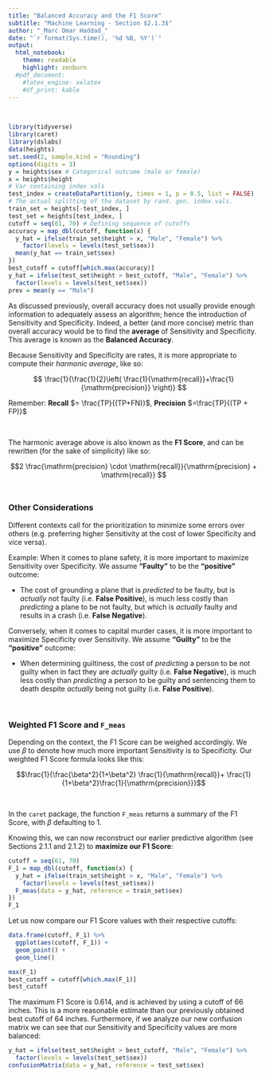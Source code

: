 ```yaml
---
title: "Balanced Accuracy and the F1 Score"
subtitle: "Machine Learning - Section $2.1.3$"
author: "_Marc Omar Haddad_"
date: "`r format(Sys.time(), '%d %B, %Y')`"
output:
  html_notebook:
    theme: readable
    highlight: zenburn
  #pdf_document:
    #latex_engine: xelatex
    #df_print: kable
---
```

\

```r
library(tidyverse)
library(caret)
library(dslabs)
data(heights)
set.seed(2, sample.kind = "Rounding")
options(digits = 3)
y = heights$sex # Categorical outcome (male or female)
x = heights$height
# Var containing index vals
test_index = createDataPartition(y, times = 1, p = 0.5, list = FALSE)
# The actual splitting of the dataset by rand. gen. index vals.
train_set = heights[-test_index, ]
test_set = heights[test_index, ]
cutoff = seq(61, 70) # Defining sequence of cutoffs
accuracy = map_dbl(cutoff, function(x) {
  y_hat = ifelse(train_set$height > x, "Male", "Female") %>% 
    factor(levels = levels(test_set$sex))
  mean(y_hat == train_set$sex)
})
best_cutoff = cutoff[which.max(accuracy)]
y_hat = ifelse(test_set$height > best_cutoff, "Male", "Female") %>%
  factor(levels = levels(test_set$sex))
prev = mean(y == "Male")
```


As discussed previously, overall accuracy does not usually provide enough information to adequately assess an algorithm; hence the introduction of Sensitivity and Specificity. Indeed, a better (and more concise) metric than overall accuracy would be to find the **average** of Sensitivity and Specificity. This average is known as the **Balanced Accuracy**.  

Because Sensitivity and Specificity are rates, it is more appropriate to compute their *harmonic average*, like so:

$$ \frac{1}{\frac{1}{2}\left( \frac{1}{\mathrm{recall}}+\frac{1}{\mathrm{precision}} \right)}
$$

Remember: **Recall** $= \frac{TP}{(TP+FN)}$, **Precision** $=\frac{TP}{(TP + FP)}$  

\

The harmonic average above is also known as the **F1 Score**, and can be rewritten (for the sake of simplicity) like so:

$$2 \frac{\mathrm{precision} \cdot \mathrm{recall}}{\mathrm{precision} + \mathrm{recall}}
$$
\

### Other Considerations
Different contexts call for the prioritization to minimize some errors over others (e.g. preferring higher Sensitivity at the cost of lower Specificity and vice versa).  


Example: When it comes to plane safety, it is more important to maximize Sensitivity over Specificity. We assume **"Faulty"** to be the **"positive"** outcome:  


- The cost of grounding a plane that is *predicted* to be faulty, but is *actually* not faulty (i.e. **False Positive**), is much less costly than *predicting* a plane to be not faulty, but which is *actually* faulty and results in a crash (i.e. **False Negative**).  


Conversely, when it comes to capital murder cases, it is more important to maximize Specificity over Sensitivity. We assume **"Guilty"** to be the **"positive"** outcome:  


- When determining guiltiness, the cost of *predicting* a person to be not guilty when in fact they are *actually* guilty (i.e. **False Negative**), is much less costly than *predicting* a person to be guilty and sentencing them to death despite *actually* being not guilty (i.e. **False Positive**).

\

### Weighted F1 Score and `F_meas`


Depending on the context, the F1 Score can be weighed accordingly. We use $\beta$ to denote how much more important Sensitivity is to Specificity. Our weighted F1 Score formula looks like this:  

$$\frac{1}{\frac{\beta^2}{1+\beta^2} \frac{1}{\mathrm{recall}}+ \frac{1}{1+\beta^2}\frac{1}{\mathrm{precision}}}$$

\

In the `caret` package, the function `F_meas` returns a summary of the F1 Score, with $\beta$ defaulting to $1$.  

Knowing this, we can now reconstruct our earlier predictive algorithm (see Sections 2.1.1 and 2.1.2) to **maximize our F1 Score**:  

```r
cutoff = seq(61, 70)
F_1 = map_dbl(cutoff, function(x) {
  y_hat = ifelse(train_set$height > x, "Male", "Female") %>% 
    factor(levels = levels(test_set$sex))
  F_meas(data = y_hat, reference = train_set$sex)
})
F_1
```

Let us now compare our F1 Score values with their respective cutoffs:

```r
data.frame(cutoff, F_1) %>% 
  ggplot(aes(cutoff, F_1)) +
  geom_point() +
  geom_line()
```

```r
max(F_1)
best_cutoff = cutoff[which.max(F_1)]
best_cutoff
```


The maximum F1 Score is $0.614$, and is achieved by using a cutoff of $66$ inches. This is a more reasonable estimate than our previously obtained best cutoff of $64$ inches. Furthermore, if we analyze our new confusion matrix we can see that our Sensitivity and Specificity values are more balanced:

```r
y_hat = ifelse(test_set$height > best_cutoff, "Male", "Female") %>% 
  factor(levels = levels(test_set$sex))
confusionMatrix(data = y_hat, reference = test_set$sex)
```







